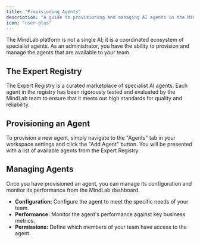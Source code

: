 ```yaml
---
title: "Provisioning Agents"
description: "A guide to provisioning and managing AI agents in the MindLab platform."
icon: "user-plus"
---
```


The MindLab platform is not a single AI; it is a coordinated ecosystem of specialist agents. As an administrator, you have the ability to provision and manage the agents that are available to your team.

## The Expert Registry

The Expert Registry is a curated marketplace of specialist AI agents. Each agent in the registry has been rigorously tested and evaluated by the MindLab team to ensure that it meets our high standards for quality and reliability.

## Provisioning an Agent

To provision a new agent, simply navigate to the "Agents" tab in your workspace settings and click the "Add Agent" button. You will be presented with a list of available agents from the Expert Registry.

## Managing Agents

Once you have provisioned an agent, you can manage its configuration and monitor its performance from the MindLab dashboard.

-   **Configuration:** Configure the agent to meet the specific needs of your team.
-   **Performance:** Monitor the agent's performance against key business metrics.
-   **Permissions:** Define which members of your team have access to the agent.